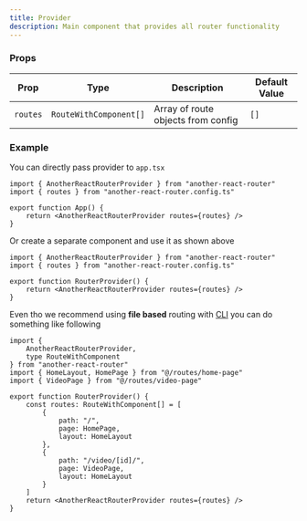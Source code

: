 ```yaml
---
title: Provider
description: Main component that provides all router functionality
---
```


### Props

| Prop     | Type                   | Description                        | Default Value |
| -------- | ---------------------- | ---------------------------------- | ------------- |
| `routes` | `RouteWithComponent[]` | Array of route objects from config | `[]`          |

### Example

You can directly pass provider to `app.tsx`

```tsx title="/src/app.tsx" {5}
import { AnotherReactRouterProvider } from "another-react-router"
import { routes } from "another-react-router.config.ts"

export function App() {
	return <AnotherReactRouterProvider routes={routes} />
}
```

Or create a separate component and use it as shown above

```tsx title="/src/components/router.tsx" {5}
import { AnotherReactRouterProvider } from "another-react-router"
import { routes } from "another-react-router.config.ts"

export function RouterProvider() {
	return <AnotherReactRouterProvider routes={routes} />
}
```

Even tho we recommend using **file based** routing with [CLI](/docs/cli) you can do something like following

```tsx title="/src/components/router.tsx" {8-18}
import {
	AnotherReactRouterProvider,
	type RouteWithComponent
} from "another-react-router"
import { HomeLayout, HomePage } from "@/routes/home-page"
import { VideoPage } from "@/routes/video-page"

export function RouterProvider() {
	const routes: RouteWithComponent[] = [
		{
			path: "/",
			page: HomePage,
			layout: HomeLayout
		},
		{
			path: "/video/[id]/",
			page: VideoPage,
			layout: HomeLayout
		}
	]
	return <AnotherReactRouterProvider routes={routes} />
}
```
